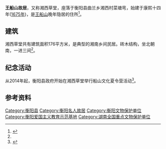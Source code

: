 '''王船山故居'''，又称湘西草堂，座落于衡阳县曲兰乡湘西村菜塘弯，始建于康熙十四年([[1675年|1675年]])，是[[王船山|王船山]]晚年隐居的住所<ref name=":0">{{Cite news|url=http://hnrb.voc.com.cn/article/201508/201508250736093427.html|title=巍巍王船山 魂传四百年|last=陈|first=鸿飞|date=2015年8月25日|work=湖南日报|accessdate=|archive-date=2017年3月4日|archive-url=https://web.archive.org/web/20170304194153/http://hnrb.voc.com.cn/article/201508/201508250736093427.html|dead-url=no}}</ref>。

== 建筑 ==
湘西草堂共有建筑面积176平方米，是典型的湘南乡间民居。砖木结构，坐北朝南，一进三间<ref name=":0" />。

== 纪念活动 ==
从2014年起，衡阳县政府开始在湘西草堂举行船山文化夏令营活动<ref>{{Cite news|url=http://culture.ifeng.com/a/20140815/41589320_0.shtml|title=首届船山文化夏令营开营|last=邹|first=靖方|date=2014年8月15日|work=湖南日报|accessdate=|archive-date=2019年5月21日|archive-url=https://web.archive.org/web/20190521181651/http://culture.ifeng.com/a/20140815/41589320_0.shtml|dead-url=no}}</ref>。

== 参考资料 ==
{{Reflist|2}}
{{湖南全国重点文物保护单位}}
{{衡阳爱国主义教育示范基地}}
[[Category:衡阳县|Category:衡阳县]]
[[Category:衡阳名人故居|Category:衡阳名人故居]]
[[Category:衡阳文物保护单位|Category:衡阳文物保护单位]]
[[Category:衡阳爱国主义教育示范基地|Category:衡阳爱国主义教育示范基地]]
[[Category:湖南全国重点文物保护单位|Category:湖南全国重点文物保护单位]]